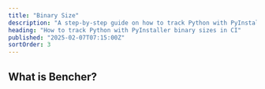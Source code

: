 ```yaml
---
title: "Binary Size"
description: "A step-by-step guide on how to track Python with PyInstaller binary sizes in CI"
heading: "How to track Python with PyInstaller binary sizes in CI"
published: "2025-02-07T07:15:00Z"
sortOrder: 3
---
```



<Intro
  lang="Python with PyInstaller"
/>

## What is Bencher?

<BencherIntro />

<Steps
  lang="Python"
  optionUrl="/docs/explanation/adapters/#%EF%B8%8F-file-size"
  adapterUrl="/docs/explanation/adapters/#-json"
/>

<FileSizeInner>
  <PythonBuild />
</FileSizeInner>

<CallToAction lang={Language.en} />
